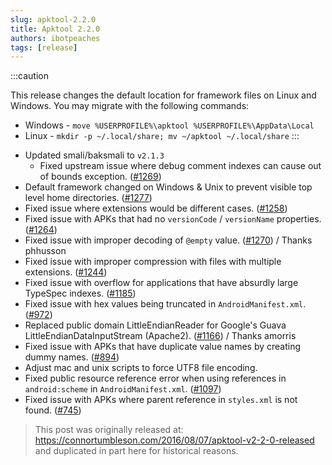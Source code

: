 ```yaml
---
slug: apktool-2.2.0
title: Apktool 2.2.0
authors: ibotpeaches
tags: [release]
---
```


:::caution

This release changes the default location for framework files on Linux and Windows. You may migrate with the following commands:

- Windows - `move %USERPROFILE%\apktool %USERPROFILE%\AppData\Local`
- Linux - `mkdir -p ~/.local/share; mv ~/apktool ~/.local/share`
:::

* Updated smali/baksmali to `v2.1.3`
  - Fixed upstream issue where debug comment indexes can cause out of bounds exception. ([#1269](https://github.com/iBotPeaches/Apktool/issues/1269))
* Default framework changed on Windows & Unix to prevent visible top level home directories. ([#1277](https://github.com/iBotPeaches/Apktool/issues/1277))
* Fixed issue where extensions would be different cases. ([#1258](https://github.com/iBotPeaches/Apktool/issues/1258))
* Fixed issue with APKs that had no `versionCode` / `versionName` properties. ([#1264](https://github.com/iBotPeaches/Apktool/issues/1264))
* Fixed issue with improper decoding of `@empty` value. ([#1270](https://github.com/iBotPeaches/Apktool/issues/1270)) / Thanks phhusson
* Fixed issue with improper compression with files with multiple extensions. ([#1244](https://github.com/iBotPeaches/Apktool/issues/1244))
* Fixed issue with overflow for applications that have absurdly large TypeSpec indexes. ([#1185](https://github.com/iBotPeaches/Apktool/issues/1185))
* Fixed issue with hex values being truncated in `AndroidManifest.xml`. ([#972](https://github.com/iBotPeaches/Apktool/issues/972))
* Replaced public domain LittleEndianReader for Google's Guava LittleEndianDataInputStream (Apache2). ([#1166](https://github.com/iBotPeaches/Apktool/issues/1166)) / Thanks amorris
* Fixed issue with APKs that have duplicate value names by creating dummy names. ([#894](https://github.com/iBotPeaches/Apktool/issues/894))
* Adjust mac and unix scripts to force UTF8 file encoding.
* Fixed public resource reference error when using references in `android:scheme` in `AndroidManifest.xml`. ([#1097](https://github.com/iBotPeaches/Apktool/issues/1097))
* Fixed issue with APKs where parent reference in `styles.xml` is not found. ([#745](https://github.com/iBotPeaches/Apktool/issues/745))

> This post was originally released at: https://connortumbleson.com/2016/08/07/apktool-v2-2-0-released and duplicated in part here for historical reasons.
